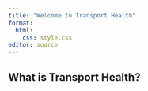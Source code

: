 ```yaml
---
title: "Welcome to Transport Health"
format:
  html:
    css: style.css
editor: source
---
```


## What is Transport Health?
